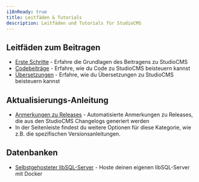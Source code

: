 ```yaml
---
i18nReady: true
title: Leitfäden & Tutorials
description: Leitfäden und Tutorials für StudioCMS
---
```


## Leitfäden zum Beitragen

- [Erste Schritte](/de/guides/contributing/getting-started/) - Erfahre die Grundlagen des Beitragens zu StudioCMS
- [Codebeiträge](/de/guides/contributing/code-contributions/) - Erfahre, wie du Code zu StudioCMS beisteuern kannst
- [Übersetzungen](/de/guides/contributing/translations/) - Erfahre, wie du Übersetzungen zu StudioCMS beisteuern kannst

## Aktualisierungs-Anleitung

- [Anmerkungen zu Releases](/de/guides/upgrade/release-notes/) - Automatisierte Anmerkungen zu Releases, die aus den StudioCMS Changelogs generiert werden
- In der Seitenleiste findest du weitere Optionen für diese Kategorie, wie z.B. die spezifischen Versionsanleitungen.

## Datenbanken

- [Selbstgehosteter libSQL-Server](/de/guides/database/sqld-server/) - Hoste deinen eigenen libSQL-Server mit Docker
